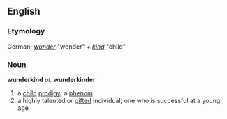 ==English==
=== Etymology ===
German; ''[[wunder]]'' "wonder" + ''[[kind]]'' "child"

=== Noun ===
'''wunderkind''' ''pl.'' '''wunderkinder'''
# a [[child]] [[prodigy]]; a [[phenom]]
# a highly talented or [[gifted]] individual; one who is successful at a young age